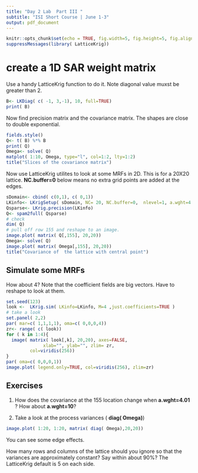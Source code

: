 ```yaml
---
title: "Day 2 Lab  Part III "
subtitle: "ISI Short Course | June 1-3"
output: pdf_document
---
```


```r
knitr::opts_chunk$set(echo = TRUE, fig.width=5, fig.height=5, fig.align = "center")
suppressMessages(library( LatticeKrig))
```

# create a 1D SAR weight matrix 
Use a handy LatticeKrig function to do it. Note diagonal value muxst be greater than 2.    

```r
B<- LKDiag( c( -1, 3,-1), 10, full=TRUE)
print( B)
```

Now find precision matrix and the covariance matrix. The shapes are close to double exponential.
 
```r
fields.style()
Q<- t( B) %*% B
print( Q)
Omega<- solve( Q)
matplot( 1:10, Omega, type="l", col=1:2, lty=1:2)
title("Slices of the covariance matrix")

```

 
Now use LatticeKrig utilites to look at  some MRFs in 2D.
This is for a  20X20 lattice. 
**NC.buffer=0**  below means no extra grid points are added at the edges. 

```r

sDomain<- cbind( c(0,1), c( 0,1))
LKinfo<- LKrigSetup( sDomain, NC= 20, NC.buffer=0,  nlevel=1, a.wght=4.1) 
Qsparse<- LKrig.precision(LKinfo)
Q<- spam2full( Qsparse)
# check 
dim( Q)
# pull off row 155 and reshape to an image. 
image.plot( matrix( Q[,155], 20,20))
Omega<- solve( Q)
image.plot( matrix( Omega[,155], 20,20))
title("Covariance of  the lattice with central point")
```

## Simulate some MRFs 
How about 4? Note that the coefficient fields are  big vectors. Have to reshape to look at them. 

```r
set.seed(123)
look <-  LKrig.sim( LKinfo=LKinfo, M=4 ,just.coefficients=TRUE )
# take a look 
set.panel( 2,2)
par( mar=c( 1,1,1,1), oma=c( 0,0,0,4))
zr<- range( c( look))
for ( k in 1:4){
  image( matrix( look[,k], 20,20), axes=FALSE,
              xlab="", ylab="", zlim= zr,
         col=viridis(256))
}
par( oma=c( 0,0,0,1))
image.plot( legend.only=TRUE, col=viridis(256), zlim=zr)
```

## Exercises

1.  How does the covariance at the 155 location change when **a.wght=4.01** ?
How about **a.wght=10**?

2. Take a look at the process variances  ( **diag( Omega)**)

```r
image.plot( 1:20, 1:20, matrix( diag( Omega),20,20))
```
You can see some edge effects. 

How many rows and columns of the lattice should you ignore so that the variances are approximately constant? Say within about 90%? The LatticeKrig default is 5 on each side. 





















